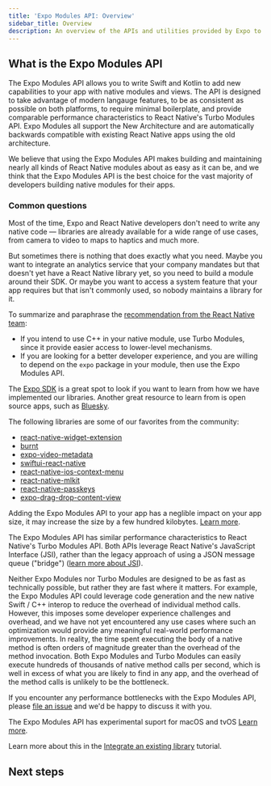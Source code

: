 ```yaml
---
title: 'Expo Modules API: Overview'
sidebar_title: Overview
description: An overview of the APIs and utilities provided by Expo to develop native modules.
---
```




## What is the Expo Modules API

The Expo Modules API allows you to write Swift and Kotlin to add new capabilities to your app with native modules and views. The API is designed to take advantage of modern langauge features, to be as consistent as possible on both platforms, to require minimal boilerplate, and provide comparable performance characteristics to React Native's Turbo Modules API. Expo Modules all support the New Architecture and are automatically backwards compatible with existing React Native apps using the old architecture.

We believe that using the Expo Modules API makes building and maintaining nearly all kinds of React Native modules about as easy as it can be, and we think that the Expo Modules API is the best choice for the vast majority of developers building native modules for their apps.

### Common questions

<Collapsible summary="Do I need to know the Expo Modules API to build an Expo / React Native app?">

Most of the time, Expo and React Native developers don't need to write any native code — libraries are already available for a wide range of use cases, from camera to video to maps to haptics and much more.

But sometimes there is nothing that does exactly what you need. Maybe you want to integrate an analytics service that your company mandates but that doesn't yet have a React Native library yet, so you need to build a module around their SDK. Or maybe you want to access a system feature that your app requires but that isn't commonly used, so nobody maintains a library for it.

</Collapsible>

<Collapsible summary="When should I use Turbo Modules and when should I use the Expo Modules API?">

To summarize and paraphrase the [recommendation from the React Native team](https://github.com/react-native-community/discussions-and-proposals/blob/main/proposals/0759-react-native-frameworks.md#what-do-we-recommend-to-react-native-library-developers):

- If you intend to use C++ in your native module, use Turbo Modules, since it provide easier access to lower-level mechanisms.
- If you are looking for a better developer experience, and you are willing to depend on the `expo` package in your module, then use the Expo Modules API.

</Collapsible>

<Collapsible summary="Where can I find open source Expo Modules to learn from?">

The [Expo SDK](https://github.com/expo/expo/tree/main/packages) is a great spot to look if you want to learn from how we have implemented our libraries. Another great resource to learn from is open source apps, such as [Bluesky](https://github.com/bluesky-social/social-app/tree/main/modules).

The following libraries are some of our favorites from the community:

- [react-native-widget-extension](https://github.com/bndkt/react-native-widget-extension)
- [burnt](https://github.com/nandorojo/burnt)
- [expo-video-metadata](https://github.com/hirbod/expo-video-metadata)
- [swiftui-react-native](https://github.com/andrew-levy/swiftui-react-native)
- [react-native-ios-context-menu](https://github.com/dominicstop/react-native-ios-context-menu)
- [react-native-mlkit](https://github.com/infinitered/react-native-mlkit)
- [react-native-passkeys](https://github.com/peterferguson/react-native-passkeys)
- [expo-drag-drop-content-view](https://github.com/AlirezaHadjar/expo-drag-drop-content-view)

</Collapsible>

<Collapsible summary="What impact does using the Expo Modules API have on my app size?">

Adding the Expo Modules API to your app has a neglible impact on your app size, it may increase the size by a few hundred kilobytes. [Learn more](https://blog.expo.dev/embracing-expo-modules-in-your-react-native-projects-cd8ed4cbec3).

</Collapsible>

<Collapsible summary="What impact does using the Expo Modules API have on my app's performance?">

The Expo Modules API has similar performance characteristics to React Native's Turbo Modules API. Both APIs leverage React Native's JavaScript Interface (JSI), rather than the legacy approach of using a JSON message queue ("bridge") ([learn more about JSI](https://reactnative.dev/docs/the-new-architecture/landing-page#fast-javascriptnative-interfacing)).

Neither Expo Modules nor Turbo Modules are designed to be as fast as technically possible, but rather they are fast where it matters. For example, the Expo Modules API could leverage code generation and the new native Swift / C++ interop to reduce the overhead of individual method calls. However, this imposes some developer experience challenges and overhead, and we have not yet encountered any use cases where such an optimization would provide any meaningful real-world performance improvements. In reality, the time spent executing the body of a native method is often orders of magnitude greater than the overhead of the method invocation. Both Expo Modules and Turbo Modules can easily execute hundreds of thousands of native method calls per second, which is well in excess of what you are likely to find in any app, and the overhead of the method calls is unlikely to be the bottleneck.

If you encounter any performance bottlenecks with the Expo Modules API, please [file an issue](https://github.com/expo/expo/issues/new/choose) and we'd be happy to discuss it with you.

</Collapsible>

<Collapsible summary="Does the Expo Modules API support any platforms other than iOS, Android, and web?">

The Expo Modules API has experimental suport for macOS and tvOS [Learn more](/modules/additional-platform-support/).

</Collapsible>

<Collapsible summary="How can I use the Expo Modules API to make a third-party SDK available to my Expo app?">

Learn more about this in the [Integrate an existing library](/modules/existing-library/) tutorial.

</Collapsible>

## Next steps

<BoxLink
  title="Tutorial: Creating a native module"
  description="A tutorial on creating a native module that persists settings with Expo Modules API."
  href="/modules/native-module-tutorial/"
  Icon={AndroidIcon}
/>

<BoxLink
  title="Tutorial: Creating a native view"
  description="A tutorial on creating a native view that renders a WebView with Expo Modules API."
  href="/modules/native-view-tutorial/"
  Icon={Grid01Icon}
/>

<BoxLink
  title="Expo Modules API Reference"
  description="Create native modules using Swift and Kotlin."
  href="/modules/module-api/"
  Icon={Grid01Icon}
/>

<BoxLink
  title="Expo Modules API: Design considerations"
  description="An overview of the design considerations behind the Expo Modules API."
  href="/modules/design"
  Icon={Grid01Icon}
/>

<BoxLink
  title="expo-module.config.json"
  description="Configure and opt in to features."
  href="/modules/module-config/"
  Icon={Settings01Icon}
/>
